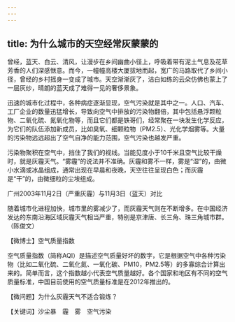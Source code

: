 ```yaml
---
---
---
```

title: 为什么城市的天空经常灰蒙蒙的
---




曾经，蓝天、白云、清风，让漫步在乡间幽曲小径上，呼吸着带有泥土气息及花草芳香的人们深感惬意。而今，一幢幢高楼大厦拔地而起，宽广的马路取代了乡间小径，曾经的乡村摇身一变成了城市。天空渐渐灰了，洁白如练的云朵仿佛也蒙上了一层灰纱，晴朗的蓝天成了难得一见的奢侈景象。

迅速的城市化过程中，各种病症逐渐显现，空气污染就是其中之一。人口、汽车、工厂企业的数量迅猛增长，导致向空气中排放的污染物翻倍，其中包括悬浮颗粒物、二氧化硫、氮氧化物等，而且它们都是铁哥们，经常聚在一块发生化学反应，为它们的队伍添加新成员，比如臭氧、细颗粒物（PM2.5）、光化学烟雾等。大量的污染物远远超出了空气自净的能力范围，空气污染也越发严重。

污染物聚积在空气中，挡住了我们的视线。当能见度小于10千米且空气比较干燥时，就是灰霾天气。“雾霾”的说法并不准确。灰霾和雾不一样，雾是“湿”的，由微小水滴或冰晶组成，通常出现在早晨和夜晚，天空往往呈现白色；而灰霾是“干”的，由微细粒的尘埃组成。

广州2003年11月2日（严重灰霾）与11月3日（蓝天）对比



随着城市化进程加快，城市里的雾减少了，而灰霾天气则在不断增多。在中国经济发达的东南沿海区域灰霾天气相当严重，特别是京津唐、长三角、珠三角城市群。（陈俊文）





【微博士】空气质量指数

空气质量指数（简称AQI）是描述空气质量好坏的数字，它是根据空气中各种污染物（比如二氧化硫、二氧化氮、一氧化碳、PM10，PM2.5等）的多寡综合计算出来的。简单而言，这个指数越小代表空气质量越好。各个国家和地区有不同的空气质量标准，中国目前使用的空气质量标准是在2012年推出的。

【微问题】为什么灰霾天气不适合锻炼？

【关键词】沙尘暴　霾　雾　空气污染
